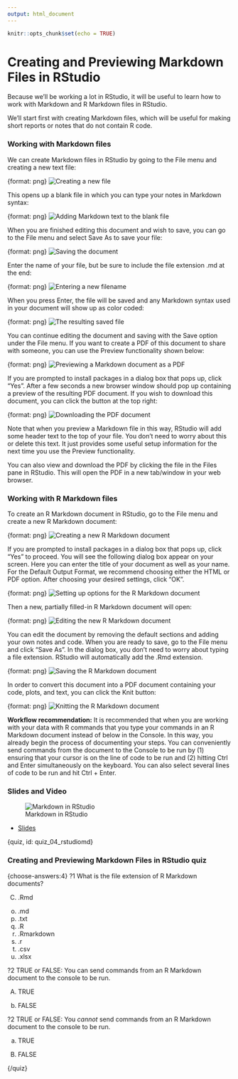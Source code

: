 ```yaml
---
output: html_document
---
```


```r
knitr::opts_chunk$set(echo = TRUE)
```

# Creating and Previewing Markdown Files in RStudio

Because we'll be working a lot in RStudio, it will be useful to learn how to work with Markdown and R Markdown files in RStudio.

We'll start first with creating Markdown files, which will be useful for making short reports or notes that do not contain R code.

### Working with Markdown files

We can create Markdown files in RStudio by going to the File menu and creating a new text file:

{format: png}
![Creating a new file](https://docs.google.com/presentation/d/1BnIEO63i6bo1ZY9HCD9dilG7FgRRzXo1zn1S-c4B8C0/export/png?id=1BnIEO63i6bo1ZY9HCD9dilG7FgRRzXo1zn1S-c4B8C0&pageid=g2bfdb07292_0_151)

This opens up a blank file in which you can type your notes in Markdown syntax:

{format: png}
![Adding Markdown text to the blank file](https://docs.google.com/presentation/d/1BnIEO63i6bo1ZY9HCD9dilG7FgRRzXo1zn1S-c4B8C0/export/png?id=1BnIEO63i6bo1ZY9HCD9dilG7FgRRzXo1zn1S-c4B8C0&pageid=g313d64930d_0_1)

When you are finished editing this document and wish to save, you can go to the File menu and select
Save As to save your file:

{format: png}
![Saving the document](https://docs.google.com/presentation/d/1BnIEO63i6bo1ZY9HCD9dilG7FgRRzXo1zn1S-c4B8C0/export/png?id=1BnIEO63i6bo1ZY9HCD9dilG7FgRRzXo1zn1S-c4B8C0&pageid=g313d64930d_0_5)

Enter the name of your file, but be sure to include the file extension .md at the end:

{format: png}
![Entering a new filename](https://docs.google.com/presentation/d/1BnIEO63i6bo1ZY9HCD9dilG7FgRRzXo1zn1S-c4B8C0/export/png?id=1BnIEO63i6bo1ZY9HCD9dilG7FgRRzXo1zn1S-c4B8C0&pageid=g313d64930d_0_9)

When you press Enter, the file will be saved and any Markdown syntax used in your document will show up as color coded:

{format: png}
![The resulting saved file](https://docs.google.com/presentation/d/1BnIEO63i6bo1ZY9HCD9dilG7FgRRzXo1zn1S-c4B8C0/export/png?id=1BnIEO63i6bo1ZY9HCD9dilG7FgRRzXo1zn1S-c4B8C0&pageid=g313d64930d_0_13)

You can continue editing the document and saving with the Save option under the File menu. If you want to create a PDF of this document to share with someone, you can use the Preview functionality shown below:

{format: png}
![Previewing a Markdown document as a PDF](https://docs.google.com/presentation/d/1BnIEO63i6bo1ZY9HCD9dilG7FgRRzXo1zn1S-c4B8C0/export/png?id=1BnIEO63i6bo1ZY9HCD9dilG7FgRRzXo1zn1S-c4B8C0&pageid=g313d64930d_0_17)

If you are prompted to install packages in a dialog box that pops up, click "Yes". After a few seconds a new browser window should pop up containing a preview of the resulting PDF document. If you wish to download this document, you can click the button at the top right:

{format: png}
![Downloading the PDF document](https://docs.google.com/presentation/d/1BnIEO63i6bo1ZY9HCD9dilG7FgRRzXo1zn1S-c4B8C0/export/png?id=1BnIEO63i6bo1ZY9HCD9dilG7FgRRzXo1zn1S-c4B8C0&pageid=g313d64930d_0_21)

Note that when you preview a Markdown file in this way, RStudio will add some header text to the top of your file. You don't need to worry about this or delete this text. It just provides some useful setup information for the next time you use the Preview functionality.

You can also view and download the PDF by clicking the file in the Files pane in RStudio. This will open the PDF in a new tab/window in your web browser.

### Working with R Markdown files

To create an R Markdown document in RStudio, go to the File menu and create a new R Markdown document:

{format: png}
![Creating a new R Markdown document](https://docs.google.com/presentation/d/1BnIEO63i6bo1ZY9HCD9dilG7FgRRzXo1zn1S-c4B8C0/export/png?id=1BnIEO63i6bo1ZY9HCD9dilG7FgRRzXo1zn1S-c4B8C0&pageid=g313d64930d_0_25)

If you are prompted to install packages in a dialog box that pops up, click "Yes" to proceed. You will see the following dialog box appear on your screen. Here you can enter the title of your document as well as your name. For the Default Output Format, we recommend choosing either the HTML or PDF option. After choosing your desired settings, click "OK".

{format: png}
![Setting up options for the R Markdown document](https://docs.google.com/presentation/d/1BnIEO63i6bo1ZY9HCD9dilG7FgRRzXo1zn1S-c4B8C0/export/png?id=1BnIEO63i6bo1ZY9HCD9dilG7FgRRzXo1zn1S-c4B8C0&pageid=g313d64930d_0_43)

Then a new, partially filled-in R Markdown document will open:

{format: png}
![Editing the new R Markdown document](https://docs.google.com/presentation/d/1BnIEO63i6bo1ZY9HCD9dilG7FgRRzXo1zn1S-c4B8C0/export/png?id=1BnIEO63i6bo1ZY9HCD9dilG7FgRRzXo1zn1S-c4B8C0&pageid=g313d64930d_0_47)

You can edit the document by removing the default sections and adding your own notes and code. When you are ready to save, go to the File menu and click "Save As". In the dialog box, you don't need to worry about typing a file extension. RStudio will automatically add the .Rmd extension.

{format: png}
![Saving the R Markdown document](https://docs.google.com/presentation/d/1BnIEO63i6bo1ZY9HCD9dilG7FgRRzXo1zn1S-c4B8C0/export/png?id=1BnIEO63i6bo1ZY9HCD9dilG7FgRRzXo1zn1S-c4B8C0&pageid=g313d64930d_0_51)

In order to convert this document into a PDF document containing your code, plots, and text, you can click the Knit button:

{format: png}
![Knitting the R Markdown document](https://docs.google.com/presentation/d/1BnIEO63i6bo1ZY9HCD9dilG7FgRRzXo1zn1S-c4B8C0/export/png?id=1BnIEO63i6bo1ZY9HCD9dilG7FgRRzXo1zn1S-c4B8C0&pageid=g313d64930d_0_58)

**Workflow recommendation:** It is recommended that when you are working with your data with R commands that you type your commands in an R Markdown document instead of below in the Console. In this way, you already begin the process of documenting your steps. You can conveniently send commands from the document to the Console to be run by (1) ensuring that your cursor is on the line of code to be run and (2) hitting Ctrl and Enter simultaneously on the keyboard. You can also select several lines of code to be run and hit Ctrl + Enter.

### Slides and Video

![Markdown in RStudio](https://www.youtube.com/watch?v=XSqdL2XM4xQ)

* [Slides](https://docs.google.com/presentation/d/1BnIEO63i6bo1ZY9HCD9dilG7FgRRzXo1zn1S-c4B8C0/edit?usp=sharing)

{quiz, id: quiz_04_rstudiomd}

### Creating and Previewing Markdown Files in RStudio quiz

{choose-answers:4}
?1 What is the file extension of R Markdown documents?

C) .Rmd
o) .md
o) .txt
o) .R
o) .Rmarkdown
o) .r
o) .csv
o) .xlsx


?2 TRUE or FALSE: You can send commands from an R Markdown document to the console to be run.

A) TRUE
b) FALSE

?2 TRUE or FALSE: You *cannot* send commands from an R Markdown document to the console to be run.

a) TRUE
B) FALSE

{/quiz}
